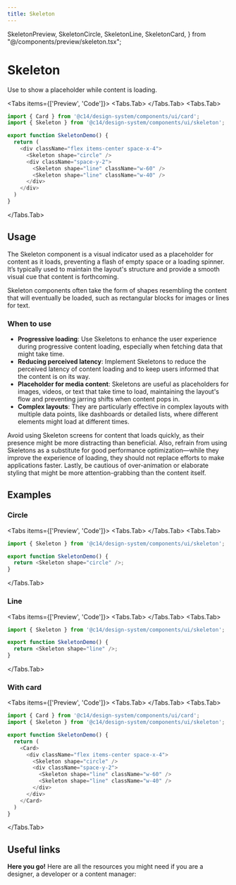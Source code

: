 ```yaml
---
title: Skeleton
---
```



  SkeletonPreview,
  SkeletonCircle,
  SkeletonLine,
  SkeletonCard,
} from "@/components/preview/skeleton.tsx";

# Skeleton

Use to show a placeholder while content is loading.

<Tabs items={['Preview', 'Code']}>
<Tabs.Tab>
  <SkeletonPreview />
</Tabs.Tab>
<Tabs.Tab>
```js copy filename="skeleton.tsx"
import { Card } from '@c14/design-system/components/ui/card';
import { Skeleton } from '@c14/design-system/components/ui/skeleton';

export function SkeletonDemo() {
  return (
    <div className="flex items-center space-x-4">
      <Skeleton shape="circle" />
      <div className="space-y-2">
        <Skeleton shape="line" className="w-60" />
        <Skeleton shape="line" className="w-40" />
      </div>
    </div>
  )
}
```
</Tabs.Tab>
</Tabs>

## Usage

The Skeleton component is a visual indicator used as a placeholder for content as it loads, preventing a flash of empty space or a loading spinner. It’s typically used to maintain the layout's structure and provide a smooth visual cue that content is forthcoming.

Skeleton components often take the form of shapes resembling the content that will eventually be loaded, such as rectangular blocks for images or lines for text.

### When to use

- **Progressive loading**: Use Skeletons to enhance the user experience during progressive content loading, especially when fetching data that might take time.
- **Reducing perceived latency**: Implement Skeletons to reduce the perceived latency of content loading and to keep users informed that the content is on its way.
- **Placeholder for media content**: Skeletons are useful as placeholders for images, videos, or text that take time to load, maintaining the layout's flow and preventing jarring shifts when content pops in.
- **Complex layouts**: They are particularly effective in complex layouts with multiple data points, like dashboards or detailed lists, where different elements might load at different times.

Avoid using Skeleton screens for content that loads quickly, as their presence might be more distracting than beneficial. Also, refrain from using Skeletons as a substitute for good performance optimization—while they improve the experience of loading, they should not replace efforts to make applications faster. Lastly, be cautious of over-animation or elaborate styling that might be more attention-grabbing than the content itself.

## Examples

### Circle

<Tabs items={['Preview', 'Code']}>
<Tabs.Tab>
  <SkeletonCircle />
</Tabs.Tab>
<Tabs.Tab>
```js copy /shape="circle"/ filename="skeleton.tsx"
import { Skeleton } from '@c14/design-system/components/ui/skeleton';

export function SkeletonDemo() {
  return <Skeleton shape="circle" />;
}
```
</Tabs.Tab>
</Tabs>

### Line

<Tabs items={['Preview', 'Code']}>
<Tabs.Tab>
  <SkeletonLine />
</Tabs.Tab>
<Tabs.Tab>
```js copy /shape="line"/ filename="skeleton.tsx"
import { Skeleton } from '@c14/design-system/components/ui/skeleton';

export function SkeletonDemo() {
  return <Skeleton shape="line" />;
}
```
</Tabs.Tab>
</Tabs>

### With card

<Tabs items={['Preview', 'Code']}>
<Tabs.Tab>
  <SkeletonCard />
</Tabs.Tab>
<Tabs.Tab>
```js copy /Card/ filename="skeleton.tsx"
import { Card } from '@c14/design-system/components/ui/card';
import { Skeleton } from '@c14/design-system/components/ui/skeleton';

export function SkeletonDemo() {
  return (
    <Card>
      <div className="flex items-center space-x-4">
        <Skeleton shape="circle" />
        <div className="space-y-2">
          <Skeleton shape="line" className="w-60" />
          <Skeleton shape="line" className="w-40" />
        </div>
      </div>
    </Card>
  )
}
```
</Tabs.Tab>
</Tabs>

## Useful links

**Here you go!** Here are all the resources you might need if you are a designer, a developer or a content manager:

<Cards className="mt-8">
  <Card
    title="🪄 Figma"
    href="https://www.figma.com/design/GURLNa08cG0eTbioJtPwub/%F0%9F%92%BE-C14%2Fdesign-system?node-id=639-30188&t=jWCgbJWcyEzdpwjF-1"
  />
</Cards>
